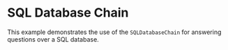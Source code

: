 # SQL Database Chain

This example demonstrates the use of the `SQLDatabaseChain` for answering questions over a SQL database.


<Example/>